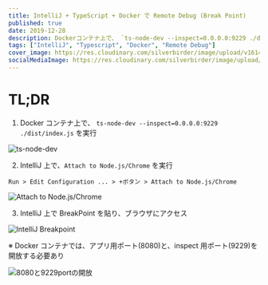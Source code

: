 ```yaml
---
title: IntelliJ + TypeScript + Docker で Remote Debug (Break Point)
published: true
date: 2019-12-28
description: Dockerコンテナ上で、 `ts-node-dev --inspect=0.0.0.0:9229 ./dist/index.js` を実行
tags: ["IntelliJ", "Typescript", "Docker", "Remote Debug"]
cover_image: https://res.cloudinary.com/silverbirder/image/upload/v1614345272/silver-birder.github.io/blog/ts-node-dev.png
socialMediaImage: https://res.cloudinary.com/silverbirder/image/upload/v1614345272/silver-birder.github.io/blog/ts-node-dev.png
---
```



# TL;DR

1. Docker コンテナ上で、 `ts-node-dev --inspect=0.0.0.0:9229 ./dist/index.js` を実行

<Image
  src="https://res.cloudinary.com/silverbirder/image/upload/v1614345272/silver-birder.github.io/blog/ts-node-dev.png"
  width={2790}
  height={682}
  layout="constrained"
  alt="ts-node-dev"
/>

2. IntelliJ 上で、`Attach to Node.js/Chrome` を実行

`Run > Edit Configuration ... > +ボタン > Attach to Node.js/Chrome`

<Image
  src="https://res.cloudinary.com/silverbirder/image/upload/v1614345318/silver-birder.github.io/blog/Attach_to_Node_js_Chrome.png"
  width={2136}
  height={1342}
  layout="constrained"
  alt="Attach to Node.js/Chrome"
/>

3. IntelliJ 上で BreakPoint を貼り、ブラウザにアクセス

<Image
  src="https://res.cloudinary.com/silverbirder/image/upload/v1614345359/silver-birder.github.io/blog/IntelliJ_Breakpoint.png"
  width={2876}
  height={1758}
  layout="constrained"
  alt="IntelliJ Breakpoint"
/>

※ Docker コンテナでは、アプリ用ポート(8080)と、inspect 用ポート(9229)を開放する必要あり

<Image
  src="https://res.cloudinary.com/silverbirder/image/upload/v1614345390/silver-birder.github.io/blog/8080%E3%81%A89229port%E3%81%AE%E9%96%8B%E6%94%BE.png"
  width={2792}
  height={702}
  layout="constrained"
  alt="8080と9229portの開放"
/>
